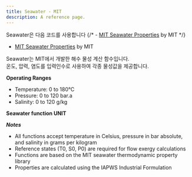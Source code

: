 ```yaml
---
title: Seawater - MIT
description: A reference page.
---
```


Seawater은 다음 코드를 사용합니다
{/* - [MIT Seawater Properties](https://github.com/mit-seawater) by MIT */}
- <a href="https://web.mit.edu/seawater/" target="_blank" rel="noopener noreferrer">MIT Seawater Properties</a> by MIT

Seawater는 MIT에서 개발한 해수 물성 계산 함수입니다.   
온도, 압력, 염도를 입력인수로 사용하여 각종 물성값을 제공합니다.

**Operating Ranges**
- Temperature: 0 to 180°C
- Pressure: 0 to 120 bar.a
- Salinity: 0 to 120 g/kg

**Seawater function UNIT**


<TableSeawater />

_**Notes**_
- All functions accept temperature in Celsius, pressure in bar absolute, and salinity in grams per kilogram
- Reference states (T0, S0, P0) are required for flow exergy calculations
- Functions are based on the MIT seawater thermodynamic property library
- Properties are calculated using the IAPWS Industrial Formulation
